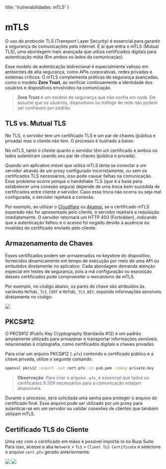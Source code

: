   title: 'Vulnerabilidades: mTLS'
}

# mTLS
O uso do protocolo TLS (Transport Layer Security) é essencial para garantir a segurança de comunicações pela internet. É aí que entra o mTLS (Mutual TLS), uma abordagem mais avançada que utiliza certificados digitais para autenticação múta (Em ambos os lados da comunicação).

Esse modelo de autenticação bidirecional é especialmente valioso em ambientes de alta segurança, como APIs corporativas, redes privadas e sistemas críticos. O mTLS complementa práticas de segurança avançadas, como o modelo **Zero Trust**, ao verificar continuamente a identidade dos usuários e dispositivos envolvidos na comunicação.

> **Zero Trust** é um modelo de segurança que não confia em nada. Ele assume que os usuários, dispositivos ou tráfego de rede não podem ser confiáveis por padrão.

## TLS vs. Mutual TLS
No TLS, o servidor tem um certificado TLS e um par de chaves (pública e privada) mas o cliente não tem. O processo é ilustrado a baixo:

No mTLS, tanto o cliente quanto o servidor têm um certificado e ambos os lados autenticam usando seu par de chaves (pública e privada).

Quando um aplicativo móvel que utiliza mTLS tenta se conectar a um servidor através de um proxy configurado incorretamente, ou sem os certificados TLS necessários, isso pode causar falhas na comunicação. Esse problema ocorre porque o handshake TLS (que é a base para estabelecer uma conexão segura) depende de uma troca bem-sucedida de certificados entre cliente e servidor. Caso essa troca não ocorra ou seja mal configurada, o servidor rejeitará a conexão.

Por exemplo, ao utilizar o [Cloudflare](https://cloudflare.com/) ou [Akamai](https://www.akamai.com), se o certificado mTLS esperado não for apresentado pelo cliente, o servidor rejeitará a requisição imediatamente. O servidor retornará um HTTP 403 (Forbidden), indicando que a autenticação falhou e o acesso foi negado devido à ausência ou invalidez do certificado enviado pelo cliente.

## Armazenamento de Chaves
Esses certificados podem ser armazenados no keystore do dispositivo, fornecidos dinamicamente em tempo de execução por meio de uma API ou embutidos diretamente no aplicativo. Cada abordagem demanda atenção especial em testes de segurança, pois a má configuração ou exposição desses certificados pode comprometer o mecanismo de mTLS. 

Por exemplo, no código abaixo, os pares de chave são atribuídos às variáveis `MUTUAL_TLS_CERT` e `MUTUAL_TLS_KEY`, expondo informações sensíveis diretamente no código:

<img src="/img/vulnerabilities/jadx-mtls-cert.png" className="not-prose" />

## PKCS#12
O PKCS#12 (Public Key Cryptography Standards #12) é um padrão amplamente utilizado para armazenar e transportar informações sensíveis relacionadas à criptografia, como certificados digitais e chaves privadas.

Para criar um arquivo PKCS#12 (`.pfx`) contendo o certificado público e a chave privada, utilize o seguinte comando:

```bash
openssl pkcs12 -export -out cert.pfx -in pub.pem -inkey private.key
```

> **Observação**: Para criar o arquivo `.pfx`, é essencial que todos os certificados X.509 necessários para a comunicação estejam disponíveis.

Durante o processo, será solicitada uma senha para proteger o arquivo do certificado final. Esse arquivo pode ser utilizado por um proxy para autenticar-se em um servidor ou validar conexões de clientes que também utilizam mTLS.

## Certificado TLS do Cliente
Uma vez com o certificado em mãos é possível importá-lo no Burp Suite. Para isso, acesse a aba `Network` > `TLS` > `Client TLS Certificate` e selecione o arquivo `cert.pfx` gerado anteriormente.

<img src="/img/vulnerabilities/burp-network-tls.png" className="not-prose" />

<img src="/img/vulnerabilities/burp-add-tls.png" className="not-prose" />
